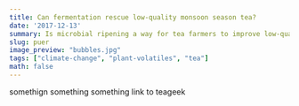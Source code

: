 ```yaml
---
title: Can fermentation rescue low-quality monsoon season tea?
date: '2017-12-13'
summary: Is microbial ripening a way for tea farmers to improve low-quality monsoon season harvests?
slug: puer
image_preview: "bubbles.jpg"
tags: ["climate-change", "plant-volatiles", "tea"]
math: false
---
```

somethign something something link to teageek